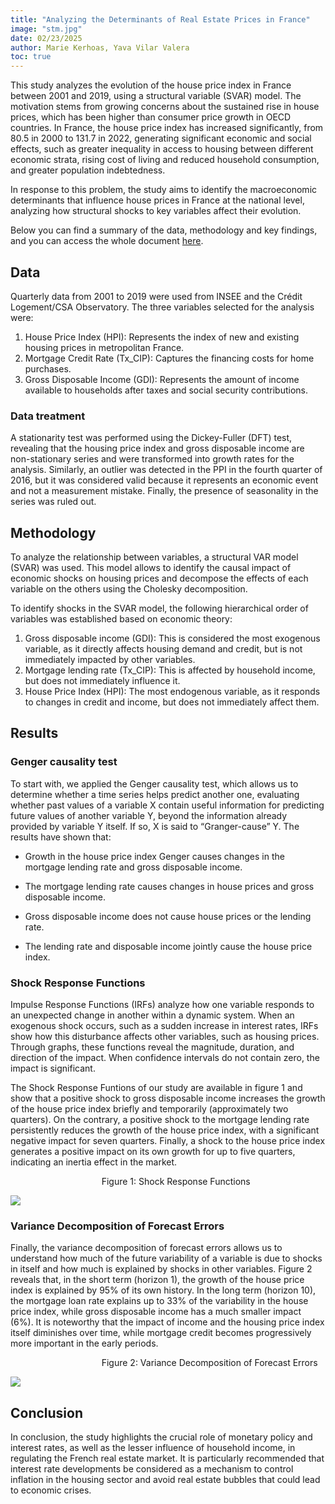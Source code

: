 ```yaml
---
title: "Analyzing the Determinants of Real Estate Prices in France"
image: "stm.jpg"
date: 02/23/2025
author: Marie Kerhoas, Yava Vilar Valera
toc: true
---
```


This study analyzes the evolution of the house price index in France between 2001 and 2019, using a structural variable (SVAR) model. The motivation stems from growing concerns about the sustained rise in house prices, which has been higher than consumer price growth in OECD countries. In France, the house price index has increased significantly, from 80.5 in 2000 to 131.7 in 2022, generating significant economic and social effects, such as greater inequality in access to housing between different economic strata, rising cost of living and reduced household consumption, and greater population indebtedness.

In response to this problem, the study aims to identify the macroeconomic determinants that influence house prices in France at the national level, analyzing how structural shocks to key variables affect their evolution.

Below you can find a summary of the data, methodology and key findings, and you can access the whole document [here](Séries%20Temporelles%20M.pdf).

## Data

Quarterly data from 2001 to 2019 were used from INSEE and the Crédit Logement/CSA Observatory. The three variables selected for the analysis were:

1.  House Price Index (HPI): Represents the index of new and existing housing prices in metropolitan France.
2.  Mortgage Credit Rate (Tx_CIP): Captures the financing costs for home purchases.
3.  Gross Disposable Income (GDI): Represents the amount of income available to households after taxes and social security contributions.

### Data treatment

A stationarity test was performed using the Dickey-Fuller (DFT) test, revealing that the housing price index and gross disposable income are non-stationary series and were transformed into growth rates for the analysis. Similarly, an outlier was detected in the PPI in the fourth quarter of 2016, but it was considered valid because it represents an economic event and not a measurement mistake. Finally, the presence of seasonality in the series was ruled out.

## Methodology

To analyze the relationship between variables, a structural VAR model (SVAR) was used. This model allows to identify the causal impact of economic shocks on housing prices and decompose the effects of each variable on the others using the Cholesky decomposition.

To identify shocks in the SVAR model, the following hierarchical order of variables was established based on economic theory:

1.  Gross disposable income (GDI): This is considered the most exogenous variable, as it directly affects housing demand and credit, but is not immediately impacted by other variables.
2.  Mortgage lending rate (Tx_CIP): This is affected by household income, but does not immediately influence it.
3.  House Price Index (HPI): The most endogenous variable, as it responds to changes in credit and income, but does not immediately affect them.

## Results

### Genger causality test

To start with, we applied the Genger causality test, which allows us to determine whether a time series helps predict another one, evaluating whether past values ​​of a variable X contain useful information for predicting future values ​​of another variable Y, beyond the information already provided by variable Y itself. If so, X is said to "Granger-cause" Y. The results have shown that:

-   Growth in the house price index Genger causes changes in the mortgage lending rate and gross disposable income.

-   The mortgage lending rate causes changes in house prices and gross disposable income.

-   Gross disposable income does not cause house prices or the lending rate.

-   The lending rate and disposable income jointly cause the house price index.

    ### 

### Shock Response Functions

Impulse Response Functions (IRFs) analyze how one variable responds to an unexpected change in another within a dynamic system. When an exogenous shock occurs, such as a sudden increase in interest rates, IRFs show how this disturbance affects other variables, such as housing prices. Through graphs, these functions reveal the magnitude, duration, and direction of the impact. When confidence intervals do not contain zero, the impact is significant.

The Shock Response Funtions of our study are available in figure 1 and show that a positive shock to gross disposable income increases the growth of the house price index briefly and temporarily (approximately two quarters). On the contrary, a positive shock to the mortgage lending rate persistently reduces the growth of the house price index, with a significant negative impact for seven quarters. Finally, a shock to the house price index generates a positive impact on its own growth for up to five quarters, indicating an inertia effect in the market.

                                     Figure 1: Shock Response Functions

![](images/clipboard-909276810.png)

### Variance Decomposition of Forecast Errors

Finally, the variance decomposition of forecast errors allows us to understand how much of the future variability of a variable is due to shocks in itself and how much is explained by shocks in other variables. Figure 2 reveals that, in the short term (horizon 1), the growth of the house price index is explained by 95% of its own history. In the long term (horizon 10), the mortgage loan rate explains up to 33% of the variability in the house price index, while gross disposable income has a much smaller impact (6%). It is noteworthy that the impact of income and the housing price index itself diminishes over time, while mortgage credit becomes progressively more important in the early periods.

                                     Figure 2: Variance Decomposition of Forecast Errors

![](images/clipboard-3520092382.png)

## Conclusion

In conclusion, the study highlights the crucial role of monetary policy and interest rates, as well as the lesser influence of household income, in regulating the French real estate market. It is particularly recommended that interest rate developments be considered as a mechanism to control inflation in the housing sector and avoid real estate bubbles that could lead to economic crises.
